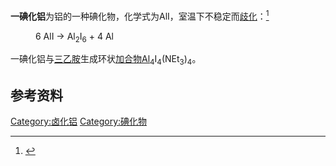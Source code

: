{{Chembox
| ImageFileL1      = Iodoaluminium-3D-vdW.png
| ImageFileR1      = Iodoaluminium-3D-balls.png
| ImageSize = 
| IUPACName = Aluminium(I) iodide
| OtherNames = 
|Section1={{Chembox Identifiers
| CASNo = 29977-41-1
| PubChem = 5462992
| ChemSpiderID = 4575742
| SMILES = [Al]I
| InChI = 
| InChIKey = FZZOCDAQJJZXMD-FQOILMFZAA
| StdInChI = 
| StdInChIKey = FZZOCDAQJJZXMD-UHFFFAOYSA-M
  }}
|Section2={{Chembox Properties
| Al=1 | I=1
  }}
}}
'''一碘化铝'''为铝的一种碘化物，化学式为AlI，室温下不稳定而[[歧化|歧化]]：<ref>{{Cite journal|title=ChemInform Abstract: Aluminum(I) and Gallium(I) Compounds: Syntheses, Structures and Reactions|url=https://onlinelibrary.wiley.com/doi/abs/10.1002/chin.199618270|last=Dohmeier|first=C.|last2=Loos|first2=D.|date=1996|journal=ChemInform|issue=18|doi=10.1002/chin.199618270|volume=27|language=en|issn=1522-2667|last3=Schnoeckel|first3=H.|access-date=2021-12-15|archive-date=2021-12-15|archive-url=https://web.archive.org/web/20211215235911/https://onlinelibrary.wiley.com/doi/abs/10.1002/chin.199618270}}</ref> 
:6 AlI → Al<sub>2</sub>I<sub>6</sub> + 4 Al
一碘化铝与[[三乙胺|三乙胺]]生成环状[[加合物|加合物]]Al<sub>4</sub>I<sub>4</sub>(NEt<sub>3</sub>)<sub>4</sub>。
== 参考资料 ==
<div class="references-small">
<references/>
</div>
{{inorganic-compound-stub}}
{{Aluminum compounds}}
{{碘化合物}}

[[Category:卤化铝|Category:卤化铝]]
[[Category:碘化物|Category:碘化物]]